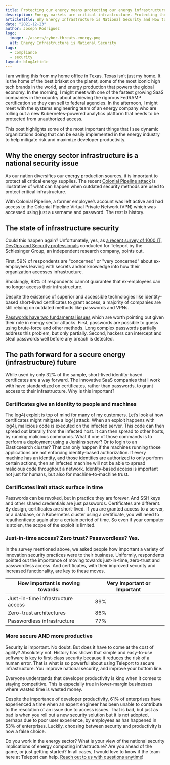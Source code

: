 ```yaml
---
title: Protecting our energy means protecting our energy infrastructure. Here’s how.
description: Energy markets are critical infrastructure. Protecting them is just as critical. This blog shows how you can get started.
articleTitle: Why Energy Infrastructure is National Security and How to Protect It
date: "2021-12-23"
author: Joseph Rodriguez
logo:
  image: ./assets/cyber-threats-energy.png
  alt: Energy Infrastructure is National Security
tags:
  - compliance
  - security
layout: blogArticle
---
```



I am writing this from my home office in Texas. Texas isn’t just my home. It is the home of the best brisket on the planet, some of the most iconic high tech brands in the world, and energy production that powers the global economy. In the morning, I might meet with one of the fastest growing SaaS companies in the country about achieving the rigorous FedRAMP certification so they can sell to federal agencies. In the afternoon, I might meet with the systems engineering team of an energy company who are rolling out a new Kubernetes-powered analytics platform that needs to be protected from unauthorized access.

This post highlights some of the most important things that I see dynamic organizations doing that can be easily implemented in the energy industry to help mitigate risk and maximize developer productivity.

## Why the energy sector infrastructure is a national security issue

As our nation diversifies our energy production sources, it is important to protect all critical energy supplies. The recent [Colonial Pipeline attack](https://goteleport.com/blog/passwordless-infrastructure/) is illustrative of what can happen when outdated security methods are used to protect critical infrastructure.

With Colonial Pipeline, a former employee’s account was left active and had access to the Colonial Pipeline Virtual Private Network (VPN) which was accessed using just a username and password. The rest is history.

## The state of infrastructure security

Could this happen again? Unfortunately, yes, as [a recent survey of 1000 IT, DevOps and Security professionals](https://goteleport.com/pdf/state-of-infrastructure-access-2021.pdf) conducted for Teleport by the Schlesinger Group, an
independent research company, points out.

First, 59% of respondents are "concerned" or "very concerned" about ex-employees leaving with secrets and/or knowledge into how their organization accesses infrastructure.

<BlogImage src="./assets/concerned.png" />

Shockingly, 83% of respondents cannot guarantee that ex-employees can no longer access their infrastructure.

Despite the existence of superior and accessible technologies like identity-based short-lived certificates to grant access, a majority of companies are still relying on outdated methods like passwords and VPNs.

<BlogImage src="./assets/bars.png" />

[Passwords have two fundamental issues](https://goteleport.com/pdf/state-of-infrastructure-access-2021.pdf) which are worth pointing out given their role in energy sector attacks. First, passwords are possible to guess using brute-force and other methods. Long complex passwords partially address this problem, but only partially. Second, hackers can intercept and steal passwords well before any breach is detected.

## The path forward for a secure energy (infrastructure) future

While used by only 32% of the sample, short-lived identity-based certificates are a way forward. The innovative SaaS companies that I work with have standardized on certificates, rather than passwords, to grant access to their infrastructure. Why is this important?

<BlogImage src="./assets/primary-reason.png" />

### Certificates give an identity to people and machines

The log4j exploit is top of mind for many of my customers. Let’s look at how certificates might mitigate a log4j attack. When an exploit happens with log4j, malicious code is executed on the infected server. This code can then spread out laterally from the infected host. It can then spread to other hosts, by running malicious commands. What if one of those commands is to perform a deployment using a Jenkins server? Or to login to an Elasticsearch cluster? That can only happen if the machines running those applications are not enforcing identity-based authorization. If every machine has an identity, and those identities are authorized to only perform certain actions, then an infected machine will not be able to spread malicious code throughout a network. Identity-based access is important not just for humans, but also for machine-to-machine trust.

### Certificates limit attack surface in time

Passwords can be revoked, but in practice they are forever. And SSH keys and other shared credentials are just passwords. Certificates are different. By design, certificates are short-lived. If you are granted access to a server, or a database, or a Kubernetes cluster using a certificate, you will need to reauthenticate again after a certain period of time. So even if your computer is stolen, the scope of the exploit is limited.

### Just-in-time access? Zero trust? Passwordless? Yes.

In the survey mentioned above, we asked people how important a variety of innovation security practices were to their business. Uniformly, respondents pointed out the importance of moving towards just-in-time, zero-trust and passwordless access. And certificates, with their improved security and increased functionality, are key to these moves.

| How important is moving towards:   | Very Important or Important |
| ---------------------------------- | --------------------------- |
| Just-in-time infrastructure access | 89%                         |
| Zero-trust architectures           | 86%                         |
| Passwordless infrastructure        | 77%                         |

<EmailSubscribeViolet />

### More secure AND more productive

Security is important. No doubt. But does it have to come at the cost of agility? Absolutely not. History has shown that simple and easy-to-use software is key to first-class security because it reduces the risk of a human error. That is what is so powerful about using Teleport to secure infrastructure. You improve national security, and improve your bottom line.

Everyone understands that developer productivity is king when it comes to staying competitive. This is especially true in lower-margin businesses where wasted time is wasted money.

Despite the importance of developer productivity, 61% of enterprises have experienced a time when an expert engineer has been unable to contribute to the resolution of an issue due to access issues. That is bad, but just as bad is when you roll out a new security solution but it is not adopted, perhaps due to poor user experience, by employees as has happened in 53% of enterprises. Luckily, choosing between security and productivity is now a false choice.

Do you work in the energy sector? What is your view of the national security implications of energy computing infrastructure? Are you ahead of the game, or just getting started? In all cases, I would love to know if the team here at Teleport can help. [Reach out to us with questions anytime](https://goteleport.com/signup/enterprise/)!
